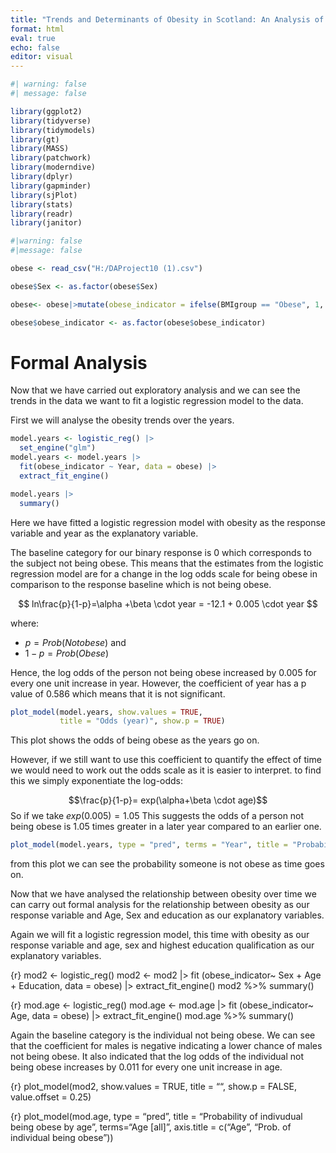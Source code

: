 ---
title: "Trends and Determinants of Obesity in Scotland: An Analysis of the 2008-2012 Scottish Health Surveys"
format: html
eval: true
echo: false
editor: visual
---

```{r}
#| warning: false
#| message: false

library(ggplot2)
library(tidyverse)
library(tidymodels)
library(gt)
library(MASS)
library(patchwork)
library(moderndive)
library(dplyr)
library(gapminder)
library(sjPlot)
library(stats)
library(readr)
library(janitor)

```

```{r}
#|warning: false
#|message: false

obese <- read_csv("H:/DAProject10 (1).csv")

obese$Sex <- as.factor(obese$Sex)

obese<- obese|>mutate(obese_indicator = ifelse(BMIgroup == "Obese", 1, 0))

obese$obese_indicator <- as.factor(obese$obese_indicator)

```

# Formal Analysis {#sec-FA}

Now that we have carried out exploratory analysis and we can see the trends in the data we want to fit a logistic regression model to the data.

First we will analyse the obesity trends over the years.

```{r}
model.years <- logistic_reg() |> 
  set_engine("glm")
model.years <- model.years |> 
  fit(obese_indicator ~ Year, data = obese) |>
  extract_fit_engine()

model.years |>
  summary()
```


Here we have fitted a logistic regression model with obesity as the response variable and year as the explanatory variable.

The baseline category for our binary response is 0 which corresponds to the subject not being obese. This means that the estimates from the logistic regression model are for a change in the log odds scale for being obese in comparison to the response baseline which is not being obese.


$$ ln\frac{p}{1-p}=\alpha +\beta \cdot year = -12.1 + 0.005 \cdot year $$ 

where:

- $p=Prob(Not obese)$ and
- $1-p = Prob(Obese)$

Hence, the log odds of the person not being obese increased by 0.005 for every one unit increase in year. However, the coefficient of year has a p value of 0.586 which means that it is not significant.


```{r}

plot_model(model.years, show.values = TRUE,
           title = "Odds (year)", show.p = TRUE)
```

This plot shows the odds of being obese as the years go on.

However, if we still want to use this coefficient to quantify the effect of time we would need to work out the odds scale as it is easier to interpret. to find this we simply exponentiate the log-odds:

$$\frac{p}{1-p}= exp(\alpha+\beta \cdot age)$$
So if we take $exp(0.005)=1.05$ This suggests the odds of a person not being obese is 1.05 times greater in a later year compared to an earlier one.



```{r}
plot_model(model.years, type = "pred", terms = "Year", title = "Probability of obesity over time", axis.title = c("year", "Probability of being obese"))
```

from this plot we can see the probability someone is not obese as time goes on.

Now that we have analysed the relationship between obesity over time we can carry out formal analysis for the relationship between obesity as our response variable and Age, Sex and education as our explanatory variables.

Again we will fit a logistic regression model, this time with obesity as our response variable and age, sex and highest education qualification as our explanatory variables.

{r}
mod2 <- logistic_reg()
mod2 <- mod2 |> fit (obese_indicator~ Sex + Age + Education, data = obese) |>
  extract_fit_engine()
mod2 %>%
  summary()

{r}
mod.age <- logistic_reg()
mod.age <- mod.age |> fit (obese_indicator~ Age, data = obese) |>
  extract_fit_engine()
mod.age %>%
  summary()


Again the baseline category is the individual not being obese. We can see that the coefficient for males is negative indicating a lower chance of males not being obese. It also indicated that the log odds of  the individual not being obese increases by 0.011 for every one unit increase in age. 

{r}
plot_model(mod2, show.values = TRUE,
           title = "", show.p = FALSE, value.offset = 0.25)

{r}
plot_model(mod.age, type = "pred", title = "Probability of indivudual being obese by age", terms="Age [all]", axis.title = c("Age", "Prob. of individual being obese"))




